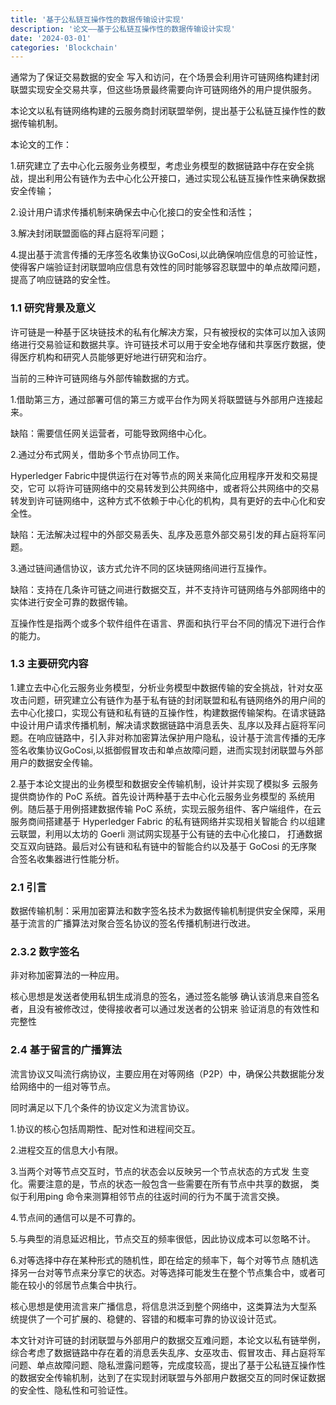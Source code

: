 ```yaml
---
title: '基于公私链互操作性的数据传输设计实现'
description: '论文——基于公私链互操作性的数据传输设计实现'
date: '2024-03-01'
categories: 'Blockchain'
---
```


通常为了保证交易数据的安全 写入和访问，在个场景会利用许可链网络构建封闭联盟实现安全交易共享，但这些场景最终需要向许可链网络外的用户提供服务。

本论文以私有链网络构建的云服务商封闭联盟举例，提出基于公私链互操作性的数据传输机制。

本论文的工作：

1.研究建立了去中心化云服务业务模型，考虑业务模型的数据链路中存在安全挑战，提出利用公有链作为去中心化公开接口，通过实现公私链互操作性来确保数据安全传输；

2.设计用户请求传播机制来确保去中心化接口的安全性和活性；

3.解决封闭联盟面临的拜占庭将军问题；

4.提出基于流言传播的无序签名收集协议GoCosi,以此确保响应信息的可验证性，使得客户端验证封闭联盟响应信息有效性的同时能够容忍联盟中的单点故障问题，提高了响应链路的安全性。


### 1.1 研究背景及意义

许可链是一种基于区块链技术的私有化解决方案，只有被授权的实体可以加入该网络进行交易验证和数据共享。许可链技术可以用于安全地存储和共享医疗数据，使得医疗机构和研究人员能够更好地进行研究和治疗。

当前的三种许可链网络与外部传输数据的方式。

1.借助第三方，通过部署可信的第三方或平台作为网关将联盟链与外部用户连接起来。

缺陷：需要信任网关运营者，可能导致网络中心化。

2.通过分布式网关，借助多个节点协同工作。

Hyperledger Fabric中提供运行在对等节点的网关来简化应用程序开发和交易提交，它可 以将许可链网络中的交易转发到公共网络中，或者将公共网络中的交易转发到许可链网络中，这种方式不依赖于中心化的机构，具有更好的去中心化和安全性。

缺陷：无法解决过程中的外部交易丢失、乱序及恶意外部交易引发的拜占庭将军问题。

3.通过链间通信协议，该方式允许不同的区块链网络间进行互操作。

缺陷：支持在几条许可链之间进行数据交互，并不支持许可链网络与外部网络中的实体进行安全可靠的数据传输。


互操作性是指两个或多个软件组件在语言、界面和执行平台不同的情况下进行合作的能力。 

### 1.3 主要研究内容

1.建立去中心化云服务业务模型，分析业务模型中数据传输的安全挑战，针对女巫攻击问题，研究建立公有链作为基于私有链的封闭联盟和私有链网络外的用户间的去中心化接口，实现公有链和私有链的互操作性，构建数据传输架构。在请求链路中设计用户请求传播机制，解决请求数据链路中消息丢失、乱序以及拜占庭将军问题。在响应链路中，引入非对称加密算法保护用户隐私，设计基于流言传播的无序签名收集协议GoCosi,以抵御假冒攻击和单点故障问题，进而实现封闭联盟与外部用户的数据安全传输。

2.基于本论文提出的业务模型和数据安全传输机制，设计并实现了模拟多 云服务提供商协作的 PoC 系统。首先设计两种基于去中心化云服务业务模型的 系统用例。随后基于用例搭建数据传输 PoC 系统，实现云服务组件、客户端组件，在云服务商间搭建基于 Hyperledger Fabric 的私有链网络并实现相关智能合 约以组建云联盟，利用以太坊的 Goerli 测试网实现基于公有链的去中心化接口， 打通数据交互双向链路。最后对公有链和私有链中的智能合约以及基于 GoCosi   的无序聚合签名收集器进行性能分析。

### 2.1 引言

数据传输机制：采用加密算法和数字签名技术为数据传输机制提供安全保障，采用基于流言的广播算法对聚合签名协议的签名传播机制进行改进。

### 2.3.2 数字签名

非对称加密算法的一种应用。

核心思想是发送者使用私钥生成消息的签名，通过签名能够 确认该消息来自签名者，且没有被修改过，使得接收者可以通过发送者的公钥来 验证消息的有效性和完整性

### 2.4 基于留言的广播算法

流言协议又叫流行病协议，主要应用在对等网络（P2P）中，确保公共数据能分发给网络中的一组对等节点。

同时满足以下几个条件的协议定义为流言协议。

1.协议的核心包括周期性、配对性和进程间交互。

2.进程交互的信息大小有限。

3.当两个对等节点交互时，节点的状态会以反映另一个节点状态的方式发 生变化。需要注意的是，节点的状态一般包含一些需要在所有节点中共享的数据， 类似于利用ping 命令来测算相邻节点的往返时间的行为不属于流言交换。

4.节点间的通信可以是不可靠的。

5.与典型的消息延迟相比，节点交互的频率很低，因此协议成本可以忽略不计。

6.对等选择中存在某种形式的随机性，即在给定的频率下，每个对等节点  随机选择另一台对等节点来分享它的状态。对等选择可能发生在整个节点集合中，或者可能在较小的邻居节点集合中执行。

核心思想是使用流言来广播信息，将信息洪泛到整个网络中，这类算法为大型系 统提供了一个可扩展的、稳健的、容错的和概率可靠的协议设计范式。


本文针对许可链的封闭联盟与外部用户的数据交互难问题，本论文以私有链举例，综合考虑了数据链路中存在着的消息丢失乱序、女巫攻击、假冒攻击、拜占庭将军问题、单点故障问题、隐私泄露问题等，完成度较高，提出了基于公私链互操作性的数据安全传输机制，达到了在实现封闭联盟与外部用户数据交互的同时保证数据的安全性、隐私性和可验证性。  
